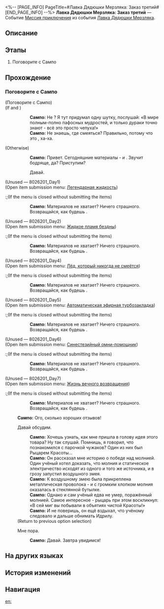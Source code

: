 <%-- [PAGE_INFO]
PageTitle=#Лавка Дядюшки Мерзляка: Заказ третий#
[END_PAGE_INFO] --%>
{{Дополнить|Диалоги.}}
{{Миссия Инфобокс
|id              = 8026203
|Название        = 
|Изображение     = Миссия Лавка Дядюшки Мерзляка Заказ третий.png
|Тип             = Миссия приключения
|Событие         = Лавка Дядюшки Мерзляка
|Глава           = 
|Условия         = Завершена [[Миссия приключения]] «[[Лавка Дядюшки Мерзляка: Заказ второй]]»
|Персонажи       = Первопроходец; Сампо
|СтартЛокация    = [[Ярило-VI]] — [[Административный район]]
|Мир             = Ярило-VI
|Предыдущая      = Лавка Дядюшки Мерзляка: Заказ второй
|Следующая       = Лавка Дядюшки Мерзляка: Заказ четвёртый
|Награды         = Кредиты*1 000
}}
'''Лавка Дядюшки Мерзляка: Заказ третий''' — Событие [[Миссия приключения]] из события [[Лавка Дядюшки Мерзляка]].

==Описание==
{{Описание|<!--официальное описание из Перекрёстка судеб-->}}

==Этапы==
# Поговорите с Сампо

==Прохождение==
{{Дополнить}}
===Поговорите с Сампо===
{{Описание миссии|тип=Миссия приключения|локация=Административный район|Сампо собирается добавить новые сокровища на полки... Но для этого ему нужна ваша помощь.}}
{{Диалог Начало}}

;(Поговорите с Сампо)
;(If {{cx}}<!--SubMission Finish: 802620103--> and {{cx}}<!--SubMission not Finish: 802620201-->)
::'''Сампо:''' Не {{MC|ж=занята|м=занят}}? Я тут придумал одну шутку, послушай: «В мире полным-полно пафосных мудростей, и только дураки точно знают - всё это просто чепуха!»
::'''Сампо:''' Не знаешь, где смеяться? Правильно, потому что это {{Цвет|Ключевой|nobold=1|чепуха}}, ха-ха.
;(Otherwise)
::'''Сампо:''' Привет. Сегодняшние материалы - {{Цвет|Ключевой|nobold=1|око молнии}} и {{Цвет|Ключевой|nobold=1|металл}}. Звучит бодряще, да? Приступим?
::{{Диалог|Стрелка}} Давай.
:;(Open item submission menu&colon; [[Mr. Cold Feet's Pop-Up Shop/Product Plan#Высокое напряжение, украденное с небес|Высокое напряжение, украденное с небес]])
:;(If the menu is closed without submitting the items)
::'''Сампо:''' Материалов не хватает? Ничего страшного. Возвращайся, как будешь {{MC|ж=готова|м=готов}}.

;(Unused &mdash; 8026201_Day1)
;(Open item submission menu&colon; [[Mr. Cold Feet's Pop-Up Shop/Product Plan#Легендарная жидкость|Легендарная жидкость]])
:;(If the menu is closed without submitting the items)
::'''Сампо:''' Материалов не хватает? Ничего страшного. Возвращайся, как будешь {{MC|ж=готова|м=готов}}.

;(Unused &mdash; 8026201_Day2)
;(Open item submission menu&colon; [[Mr. Cold Feet's Pop-Up Shop/Product Plan#Жидкое пламя бездны|Жидкое пламя бездны]])
:;(If the menu is closed without submitting the items)
::'''Сампо:''' Материалов не хватает? Ничего страшного. Возвращайся, как будешь {{MC|ж=готова|м=готов}}.

;(Unused &mdash; 8026201_Day4)
;(Open item submission menu&colon; [[Mr. Cold Feet's Pop-Up Shop/Product Plan#Лёд, который никогда не смеётся|Лёд, который никогда не смеётся]])
:;(If the menu is closed without submitting the items)
::'''Сампо:''' Материалов не хватает? Ничего страшного. Возвращайся, как будешь {{MC|ж=готова|м=готов}}.

;(Unused &mdash; 8026201_Day5)
;(Open item submission menu&colon; [[Mr. Cold Feet's Pop-Up Shop/Product Plan#Автоматическая эфирная турбозакладка|Автоматическая эфирная турбозакладка]])
:;(If the menu is closed without submitting the items)
::'''Сампо:''' Материалов не хватает? Ничего страшного. Возвращайся, как будешь {{MC|ж=готова|м=готов}}.

;(Unused &mdash; 8026201_Day6)
;(Open item submission menu&colon; [[Mr. Cold Feet's Pop-Up Shop/Product Plan#Синестезийный омни-помощник|Синестезийный омни-помощник]])
:;(If the menu is closed without submitting the items)
::'''Сампо:''' Материалов не хватает? Ничего страшного. Возвращайся, как будешь {{MC|ж=готова|м=готов}}.

;(Unused &mdash; 8026201_Day7)
;(Open item submission menu&colon; [[Mr. Cold Feet's Pop-Up Shop/Product Plan#Жизнь вечного возвращения|Жизнь вечного возвращения]])
:;(If the menu is closed without submitting the items)
::'''Сампо:''' Материалов не хватает? Ничего страшного. Возвращайся, как будешь {{MC|ж=готова|м=готов}}.
:'''Сампо:''' Ого, сколько хороших отзывов!
:{{Диалог|Разговор}} Давай обсудим.
::'''Сампо:''' Хочешь узнать, как мне пришла в голову идея этого товара? Ну так слушай. Помнишь, я говорил, что познакомился с парочкой чужаков? Один из них был Рыцарем Красоты...
::'''Сампо:''' Он рассказал мне историю о победе над молнией. Один учёный хотел доказать, что молния и статическое электричество исходят из одного и того же источника, и в грозу запустил воздушного змея.
::'''Сампо:''' К воздушному змею была прикреплена металлическая проволока - и с громким хлопком молния оказалась в стеклянной бутылке.
::'''Сампо:''' Однако и сам учёный едва не умер, поражённый молнией. Самое интересное - рыцарь при этом воскликнул: «В сей миг вы побывали в объятиях чистой Красоты!»
::'''Сампо:''' И не поверишь, он ещё вздыхал, что учёному следовало и дальше обнимать Идрилу.
:;(Return to previous option selection)
:{{Диалог|Выход}} Мне пора.
::'''Сампо:''' Давай. Завтра увидимся!
{{Диалог Конец}}

==На других языках==
{{На других языках
|en   = Mr. Cold Feet's Pop-Up Shop: Transaction 3
|zhs  = 寒腿叔叔的小店·第三单
|zht  = 寒腿叔叔的小店•第三單
|ja   = コールドフットマート・第3回
|ko   = 춥다리 아저씨의 가게·3차 주문
|es   = Tienda del Sr. Pies Fríos: Pedido 3
|fr   = Boutique de monsieur Patfroide - Transaction 3
|ru   = Лавка Дядюшки Мерзляка: Заказ третий
|th   = ร้านคุณชายขาแข็ง: รายการที่ 3
|vi   = Tiệm Quý Ngài Chân Lạnh - Đơn Hàng 3
|de   = Herr Kaltfuß’ Laden: Transaktion 3
|id   = Toko Tuan Kaki Dingin: Transaksi 3
|pt   = Loja do Sr. Pé-Frio: Transação 3
}}

==История изменений==
{{История изменений|3.5}}

==Навигация==
{{Миссия приключения Навбокс|Глава }}

[[en:]]
